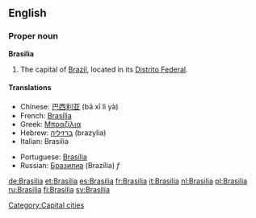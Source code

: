 {{wikipedia}}
==English==

===Proper noun===
'''Brasilia'''
# The capital of [[Brazil]], located in its [[Distrito Federal]].

====Translations====
{{top}}
*Chinese: [[巴西利亚]] (bā xī lì yà)
*French: [[Brasília]]
*Greek: [[Μπραζίλια]]
*Hebrew: [[ברזיליה]] (brazylia)
*Italian: Brasilia
{{mid}}
*Portuguese: [[Brasília]]
*Russian: [[Бразилиа]] (Brazília) ''f''
{{bottom}}

[[Category:Capital cities]]

[[de:Brasilia]]
[[et:Brasilia]]
[[es:Brasilia]]
[[fr:Brasilia]]
[[it:Brasilia]]
[[nl:Brasilia]]
[[pl:Brasilia]]
[[ru:Brasilia]]
[[fi:Brasilia]]
[[sv:Brasilia]]